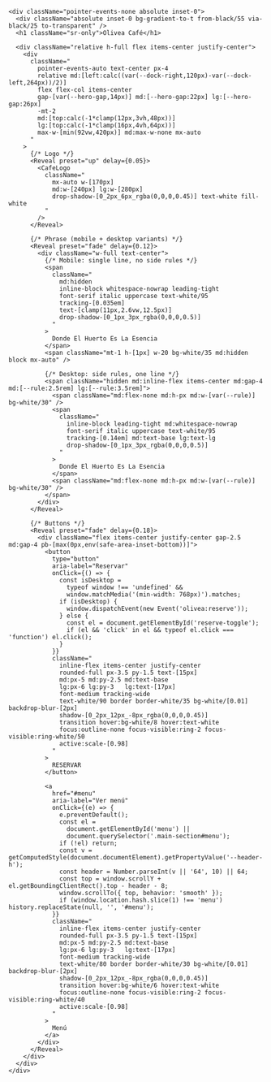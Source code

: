 
<section
  id="hero"
  className="
    relative w-full mx-auto
    md:max-w-none md:w-full
    -mt-2 flex items-center justify-center pb-0
  "
>
  <div
    className="
      relative
      md:!max-w-none md:!w-[min(1600px,calc(100vw-var(--dock-left,220px)-var(--dock-right,96px)-48px))]
      w-full
      h-[calc(100dvh-var(--header-h,64px)-var(--mobile-nav-h,84px)+24px)]
      md:h-[calc(100svh-var(--header-h,112px)-56px)]
      xl:max-h-[960px]
      hero-pill
      shadow-[0_20px_60px_-20px_rgba(0,0,0,0.35)]
    "
  >
    <CardParallax
      src="/images/cafe/hero.jpg"
      speed={0.30}
      hVh={{ mobile: 100, md: 100 }}
      surfaceClassName="h-full w-full"
      className="-inset-[1px]"
      fit="cover"
      objectPosition="50% 40%"
      priority
      sizes="(max-width: 768px) 100vw, min(1600px, calc(100vw - var(--dock-left,220px) - var(--dock-right,96px) - 48px))"
      placeholder="empty"
    />

    <div className="pointer-events-none absolute inset-0">
      <div className="absolute inset-0 bg-gradient-to-t from-black/55 via-black/25 to-transparent" />
      <h1 className="sr-only">Olivea Café</h1>

      <div className="relative h-full flex items-center justify-center">
        <div
          className="
            pointer-events-auto text-center px-4
            relative md:[left:calc((var(--dock-right,120px)-var(--dock-left,264px))/2)]
            flex flex-col items-center
            gap-[var(--hero-gap,14px)] md:[--hero-gap:22px] lg:[--hero-gap:26px]
            -mt-2
            md:[top:calc(-1*clamp(12px,3vh,48px))]
            lg:[top:calc(-1*clamp(16px,4vh,64px))]
            max-w-[min(92vw,420px)] md:max-w-none mx-auto
          "
        >
          {/* Logo */}
          <Reveal preset="up" delay={0.05}>
            <CafeLogo
              className="
                mx-auto w-[170px]
                md:w-[240px] lg:w-[280px]
                drop-shadow-[0_2px_6px_rgba(0,0,0,0.45)] text-white fill-white
              "
            />
          </Reveal>

          {/* Phrase (mobile + desktop variants) */}
          <Reveal preset="fade" delay={0.12}>
            <div className="w-full text-center">
              {/* Mobile: single line, no side rules */}
              <span
                className="
                  md:hidden
                  inline-block whitespace-nowrap leading-tight
                  font-serif italic uppercase text-white/95
                  tracking-[0.035em]
                  text-[clamp(11px,2.6vw,12.5px)]
                  drop-shadow-[0_1px_3px_rgba(0,0,0,0.5)]
                "
              >
                Donde El Huerto Es La Esencia
              </span>
              <span className="mt-1 h-[1px] w-20 bg-white/35 md:hidden block mx-auto" />

              {/* Desktop: side rules, one line */}
              <span className="hidden md:inline-flex items-center md:gap-4 md:[--rule:2.5rem] lg:[--rule:3.5rem]">
                <span className="md:flex-none md:h-px md:w-[var(--rule)] bg-white/30" />
                <span
                  className="
                    inline-block leading-tight md:whitespace-nowrap
                    font-serif italic uppercase text-white/95
                    tracking-[0.14em] md:text-base lg:text-lg
                    drop-shadow-[0_1px_3px_rgba(0,0,0,0.5)]
                  "
                >
                  Donde El Huerto Es La Esencia
                </span>
                <span className="md:flex-none md:h-px md:w-[var(--rule)] bg-white/30" />
              </span>
            </div>
          </Reveal>

          {/* Buttons */}
          <Reveal preset="fade" delay={0.18}>
            <div className="flex items-center justify-center gap-2.5 md:gap-4 pb-[max(0px,env(safe-area-inset-bottom))]">
              <button
                type="button"
                aria-label="Reservar"
                onClick={() => {
                  const isDesktop =
                    typeof window !== 'undefined' &&
                    window.matchMedia('(min-width: 768px)').matches;
                  if (isDesktop) {
                    window.dispatchEvent(new Event('olivea:reserve'));
                  } else {
                    const el = document.getElementById('reserve-toggle');
                    if (el && 'click' in el && typeof el.click === 'function') el.click();
                  }
                }}
                className="
                  inline-flex items-center justify-center
                  rounded-full px-3.5 py-1.5 text-[15px]
                  md:px-5 md:py-2.5 md:text-base
                  lg:px-6 lg:py-3   lg:text-[17px]
                  font-medium tracking-wide
                  text-white/90 border border-white/35 bg-white/[0.01] backdrop-blur-[2px]
                  shadow-[0_2px_12px_-8px_rgba(0,0,0,0.45)]
                  transition hover:bg-white/8 hover:text-white
                  focus:outline-none focus-visible:ring-2 focus-visible:ring-white/50
                  active:scale-[0.98]
                "
              >
                RESERVAR
              </button>

              <a
                href="#menu"
                aria-label="Ver menú"
                onClick={(e) => {
                  e.preventDefault();
                  const el =
                    document.getElementById('menu') ||
                    document.querySelector('.main-section#menu');
                  if (!el) return;
                  const v = getComputedStyle(document.documentElement).getPropertyValue('--header-h');
                  const header = Number.parseInt(v || '64', 10) || 64;
                  const top = window.scrollY + el.getBoundingClientRect().top - header - 8;
                  window.scrollTo({ top, behavior: 'smooth' });
                  if (window.location.hash.slice(1) !== 'menu') history.replaceState(null, '', '#menu');
                }}
                className="
                  inline-flex items-center justify-center
                  rounded-full px-3.5 py-1.5 text-[15px]
                  md:px-5 md:py-2.5 md:text-base
                  lg:px-6 lg:py-3   lg:text-[17px]
                  font-medium tracking-wide
                  text-white/80 border border-white/30 bg-white/[0.01] backdrop-blur-[2px]
                  shadow-[0_2px_12px_-8px_rgba(0,0,0,0.45)]
                  transition hover:bg-white/6 hover:text-white
                  focus:outline-none focus-visible:ring-2 focus-visible:ring-white/40
                  active:scale-[0.98]
                "
              >
                Menú
              </a>
            </div>
          </Reveal>
        </div>
      </div>
    </div>
  </div>
</section>